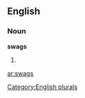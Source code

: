 ==English==

===Noun===
'''swags'''

# {{plural of|[[swag]]}}

[[Category:English plurals]]

[[ar:swags]]